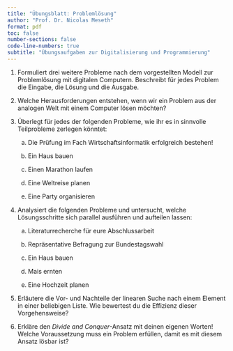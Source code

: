 ```yaml
---
title: "Übungsblatt: Problemlösung"
author: "Prof. Dr. Nicolas Meseth"
format: pdf
toc: false
number-sections: false
code-line-numbers: true
subtitle: "Übungsaufgaben zur Digitalisierung und Programmierung"
---
```


1.  Formuliert drei weitere Probleme nach dem vorgestellten Modell zur Problemlösung mit digitalen Computern. Beschreibt für jedes Problem die Eingabe, die Lösung und die Ausgabe.

2.  Welche Herausforderungen entstehen, wenn wir ein Problem aus der analogen Welt mit einem Computer lösen möchten?

3.  Überlegt für jedes der folgenden Probleme, wie ihr es in sinnvolle Teilprobleme zerlegen könntet:

     a.  Die Prüfung im Fach Wirtschaftsinformatik erfolgreich bestehen!

     b.  Ein Haus bauen

     c.  Einen Marathon laufen

     d.  Eine Weltreise planen

     e.  Eine Party organisieren

4.  Analysiert die folgenden Probleme und untersucht, welche Lösungsschritte sich parallel ausführen und aufteilen lassen:

     a.  Literaturrecherche für eure Abschlussarbeit

     b.  Repräsentative Befragung zur Bundestagswahl

     c.  Ein Haus bauen

     d.  Mais ernten

     e.  Eine Hochzeit planen

5.  Erläutere die Vor- und Nachteile der linearen Suche nach einem Element in einer beliebigen Liste. Wie bewertest du die Effizienz dieser Vorgehensweise?

6.  Erkläre den *Divide and Conquer*-Ansatz mit deinen eigenen Worten! Welche Voraussetzung muss ein Problem erfüllen, damit es mit diesem Ansatz lösbar ist?




